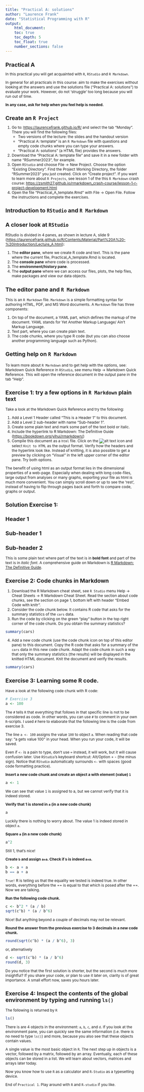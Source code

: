 ```yaml
---
title: "Practical A: solutions"
author: "Laurence Frank"
date: "Statistical Programming with R"
output: 
    html_document:
    toc: true
    toc_depth: 5
    toc_float: true
    number_sections: false
---
```


```{=html}
<style type="text/css">

body{ /* Normal  */
      font-size: 12px;
  }
td {  /* Table  */
  font-size: 12px;
}
h1.title {
  font-size: 18px;
  color: DarkBlue;
}
h1 { /* Header 1 */
  font-size: 18px;
}
h2 { /* Header 2 */
    font-size: 18px;
}
h3 { /* Header 3 */
  font-size: 18px;
}
code.r{ /* Code block */
    font-size: 12px;
}
pre { /* Code block - determines code spacing between lines */
    font-size: 14px;
}
</style>
```


# Practical A

In this practical you will get acquainted with `R`, `RStudio` and `R Markdown`.

In general for all practicals in this course: aim to make the exercises without looking at the answers and use the solutions file ("Practical A: solutions") to evaluate your work. However, do not 'struggle' too long because you will run out of time.

**In any case, ask for help when you feel help is needed.**

# Create an `R Project`

1.  Go to: <https://laurencefrank.github.io/R/> and select the tab "Monday". There you will find the following files:
    -   Two versions of the lecture: the slides and the handout version
    -   "Practical A: template" is an `R Markdown` file with questions and empty code chunks where you can type your answers.
    -   "Practical A: solutions" (a HTML file) provides the answers.
2.  Download the "Practical A: template file" and save it in a new folder with name "RSummer2023", for example.
3.  Open `RStudio` and choose File -\> New Project. Choose the option "Existing Directory". Find the Project Working Directory, the folder "RSummer2023" you just created. Click on "Create project". If you want to learn more about `R Projects`, see lesson 1 of the this `R Markdown` crash course: <https://zsmith27.github.io/rmarkdown_crash-course/lesson-1-r-project-development.html>
4.  Open the file "Practical_A_template.Rmd" with File -> Open File. Follow the instructions and complete the exercises.

# Introduction to `RStudio` and `R Markdown`

## A closer look at `RStudio`

RStudio is divided in 4 panes, as shown in lecture A, slide 9 (<https://laurencefrank.github.io/R/Contents/Material/Part%20A%20-%20Introduction/Lecture_A.html>):

1.  The **editor pane**, where we create R code and text. This is the pane where the current file, Practical_A_template.Rmd is located.
2.  The **console pane** where code is processed.
3.  The **environment/history pane**.
4.  The **output pane** where we can access our files, plots, the help files, make packages and view our data objects.

## The editor pane and `R Markdown`

This is an `R Markdown` file. `Markdown` is a simple formatting syntax for authoring HTML, PDF, and MS Word documents. A `Markdown` file has three components:

1.  On top of the document, a YAML part, which defines the markup of the document. YAML stands for Yet Another Markup Language/ Ain't Markup Language.
2.  Text part, where you can create plain text.
3.  The code chunks, where you type R code (but you can also choose another programming language such as Python).

### Getting help on `R Markdown`
To learn more about `R Markdown` and to get help with the options, see: 
Markdown Quick Reference in `RStudio`, see menu Help -> Markdown Quick Reference. This will open the reference document in the output pane in the tab "Help". 

## Exercise 1: try a few options in `R Markdown` plain text

Take a look at the Markdown Quick Reference and try the following:

1. Add a Level 1 Header called "This is a Header 1" to this document.
2. Add a Level 2 sub-header with name "Sub-header 1".
3. Create some plain text and mark some part of the text bold or italic. 
4. Include the hyperlink to R Markdown: The Definitive Guide (<https://bookdown.org/yihui/rmarkdown/>)
5. Compile this document as a `html` file. Click on the ![alt text](figuresPractical/Knit-button.png) icon and select `Knit to HTML` as the output format. Verify how the headers and the hyperlink look like. Instead of knitting, it is also possible to get a preview by clicking on "Visual" in the left upper corner of the editor pane. Try both options.

The benefit of using html as an output format lies in the dimensional properties of a web-page. Especially when dealing with long code-files, large output from analyses or many graphs, exporting your file as html is much more convenient. You can simply scroll down or up to see the 'rest', instead of having to flip through pages back and forth to compare code, graphs or output.

### Solution Exercise 1:

# Header 1

## Sub-header 1

## Sub-header 2

This is some plain text where part of the text is in **bold font** and part of the text is in *italic font*. A comprehensive guide on Markdown is [R Markdown: The Definitive Guide](https://bookdown.org/yihui/rmarkdown/).

## Exercise 2: Code chunks in Markdown

1. Download the R Markdown cheat sheet, see `R Studio` menu Help -> Cheat Sheets -> R Markdown Cheat Sheet. Read the section about code chunks, see the section on page 1, bottom left with header "Embed Code with knitr".
2. Consider the code chunk below. It contains R code that asks for the summary statistics of the `cars` data. 
3. Run the code by clicking on the green "play" button in the top right corner of the code chunk. Do you obtain the summary statistics?

```r
summary(cars)
```

4. Add a new code chunk (use the code chunk icon on top of this editor pane) to this document. Copy the R code that asks for a summary of the `cars` data in this new code chunk. Adapt the code chunk in such a way that only the summary statistics (the results) will be displayed in the knitted HTML document. Knit the document and verify the results.

```r
summary(cars)
```


## Exercise 3: Learning some R code.

Have a look at the following code chunk with R code:
```r
# Exercise 3
a <- 100
```

The `#` tells `R` that everything that follows in that specific line is not to be considered as code. In other words, you can use `#` to comment in your own `R`-scripts. I used `#` here to elaborate that the following line is the code from exercise 3.

The line `a <- 100` assigns the value `100` to object `a`. When reading that code say: "a gets value 100" in your head. When you run your code, it will be saved.

Even if `<-` is a pain to type, don't use `=` instead, it will work, but it will cause confusion later. Use `RStudio`'s keyboard shortcut: Alt/Option + - (the minus sign). Notice that `RStudio` automatically surrounds `<-` with spaces (good code formatting practice).

**Insert a new code chunk and create an object a with element (value) `1`**
```r
a <- 1
```

We can see that value `1` is assigned to a, but we cannot verify that it is 
indeed stored. 

**Verify that 1 is stored in `a` (in a new code chunk)**
```r
a
```

Luckily there is nothing to worry about. The value 1 is indeed stored in
object `a`.

**Square `a` (in a new code chunk)** 
```r
a^2
```

Still 1, that's nice!

**Create `b` and assign `a+a`. Check if `b` is indeed `a+a`. **
```r
b <- a + a
b == a + a
```

`True!` R is telling us that the equality we tested is indeed true. In other 
words, everything before the == is equal to that which is posed after the ==. 
Now we are talking. 

**Run the following code chunk.**
```r
c <- b^2 * (a / b)
sqrt(c^b) * (a / b^6)
```

Nice! But anything beyond a couple of decimals may not be relevant. 

**Round the answer from the previous exercise to 3 decimals in a new code chunk.**
```r
round(sqrt(c^b) * (a / b^6), 3)
```

or, alternatively
```r
d <- sqrt(c^b) * (a / b^6)
round(d, 3)
```

Do you notice that the first solution is shorter, but the second is much more 
insightful? If you share your code, or plan to use it later on, clarity is of
great importance. A small effort now, saves you hours later. 

## Exercise 4: Inspect the contents of the global environment by typing and running `ls()`

The following is returned by `R`

```r
ls()
```

There is are 4 objects in the environment: `a`, `b`, `c`, and `d`. If you look at the environment pane, you can quickly see the same information (i.e. there is no need to type `ls()`) and more, because you also see that these objects contain values. 

A single value is the most basic object in `R`. The next step up in objects is a vector, followed by a matrix, followed by an array. Eventually, each of these objects can be stored in a list. We will learn about vectors, matrices and arrays later today.

Now you know how to use `R` as a calculator and `R-Studio` as a typesetting 
device. 

End of `Practical 1`. Play around with `R` and `R-studio` if you like.
